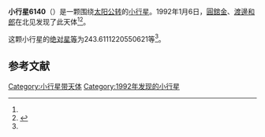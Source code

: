 {{Infobox planet
| bgcolour = #FFFFC0
| name = 6140 Kubokawa
| symbol = 
| image = 
| caption = 
| discovery = yes
| discovery_ref = 
| discoverer = [[圓舘金|圓舘金]]、[[渡邊和郎|渡邊和郎]]
| discovery_site = [[北见|北见]] 
| discovered = 1992年1月6日
| designations = yes
| mp_name = 
| named_after = 
| alt_names = 1992 AT1/ 1969 TG3 / 1983 NY
| mp_category = [[主带小行星|主带小行星]]
| orbit_ref = <ref name="a">[http://ssd.jpl.nasa.gov/sbdb.cgi?sstr=6140 6140 Kubokawa] {{Wayback|url=http://ssd.jpl.nasa.gov/sbdb.cgi?sstr=6140 |date=20210720121938 }}，小行星數據庫瀏覽器（JPL Small-Body Database Browser）－[[美国国家航空航天局|美国国家航空航天局]]喷气推进实验室</ref>
| epoch = 2456400.5 (2013年4月18日更新)
| aphelion = {{convert|2.667084669963889|AU|km|3|abbr=on|lk=out}}
| perihelion = {{convert|1.998173761275244|AU|km|3|abbr=on}}
| semimajor = {{convert|2.332629215619566|AU|km|3|abbr=on}}
| eccentricity = 0.143381319
| period = 1301.268728 [[日|日]]<br />3.56[[儒略年|儒略年]]
| avg_speed = 
| inclination = 5.623174393931714
| asc_node = 117.5043654082362
| mean_anomaly = 
| arg_peri = 243.6111220550621
| satellites = 
| physical_characteristics = yes
| dimensions = 
| mass = 
| density = 
| surface_grav = 
| escape_velocity = 
| sidereal_day = 
| axial_tilt = 
| pole_ecliptic_lat = 
| pole_ecliptic_lon = 
| albedo = 
| temperatures= 
| temp_name1 = 
| mean_temp_1 = 
| max_temp_1 = 
| temp_name2 = 
| max_temp_2 = 
| spectral_type = 
| abs_magnitude = 243.6111220550621
}}

'''小行星6140'''（{{lang-en|6140 Kubokawa}}）是一颗围绕[[太阳|太阳]][[公转|公转]]的[[小行星|小行星]]。1992年1月6日，[[圓舘金|圓舘金]]、[[渡邊和郎|渡邊和郎]]在北见发现了此天体<ref name="a" /><ref>{{cite news|title=小行星列表|url=http://cfa-www.harvard.edu/iau/lists/NumberedMPs.txt|accessdate=2013-07-08|newspaper=哈佛大学|archive-date=2008-05-17|archive-url=https://web.archive.org/web/20080517010638/http://cfa-www.harvard.edu/iau/lists/NumberedMPs.txt|dead-url=no}}</ref>。

这颗小行星的[[绝对星等|绝对星等]]为243.6111220550621等<ref name="a" />。

==参考文献==
{{reflist}}
{{Minor Planet Number|[[小行星6139|小行星6139]]|[[小行星6141|小行星6141]]}}

{{小天体}}

[[Category:小行星带天体|Category:小行星带天体]]
[[Category:1992年发现的小行星|Category:1992年发现的小行星]]

{{asteroid-stub}}